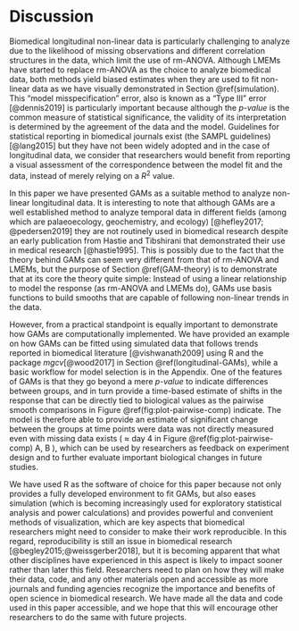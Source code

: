 # Discussion

Biomedical longitudinal non-linear data is particularly challenging to analyze due to the likelihood of missing observations and different correlation structures in the data, which limit the use of rm-ANOVA. Although LMEMs have started to replace rm-ANOVA as the choice to analyze biomedical data, both methods yield biased estimates when they are used to fit non-linear data as we have visually demonstrated in Section \@ref(simulation). This "model misspecification" error, also is known as a "Type III" error [@dennis2019] is particularly important because although the _p-value_ is the common measure of statistical significance, the validity of its interpretation is determined by the agreement of the data and the model. Guidelines for statistical reporting in biomedical journals exist (the SAMPL guidelines) [@lang2015] but they have not been widely adopted and in the case of longitudinal data, we consider that researchers would benefit from reporting a visual assessment of the correspondence between the model fit and the data, instead of merely relying on a $R^2$ value.

In this paper we have presented GAMs as a suitable method to analyze non-linear longitudinal data. It is interesting to note that although GAMs are a well established method to analyze temporal data in different fields (among which are palaeoecology, geochemistry, and ecology) [@hefley2017; @pedersen2019] they are not routinely used in biomedical research despite an early publication from Hastie and Tibshirani that demonstrated their use in medical research [@hastie1995]. This is possibly due to the fact that the theory behind GAMs can seem very different from that of rm-ANOVA and LMEMs, but the purpose of Section \@ref(GAM-theory) is to demonstrate that at its core the theory quite simple: Instead of using a linear relationship to model the response (as rm-ANOVA and LMEMs do), GAMs use basis functions to build smooths that are capable of following non-linear trends in the data.

However, from a practical standpoint is equally important to demonstrate how GAMs are computationally implemented. We have provided an example on how GAMs can be fitted using simulated data that follows trends reported in biomedical literature [@vishwanath2009] using $\textsf{R}$ and the package _mgcv_[@wood2017] in Section \@ref(longitudinal-GAMs), while a basic workflow for model selection is in the Appendix. One of the features of GAMs is that they go beyond a mere _p-value_ to indicate differences between groups, and in turn provide a time-based estimate of shifts in the response that can be directly tied to biological values as the pairwise smooth comparisons in Figure  \@ref(fig:plot-pairwise-comp) indicate. The model is therefore able to provide an estimate of significant change between the groups at time points were data was not directly measured even with missing data exists ( $\approx$ day 4 in Figure \@ref(fig:plot-pairwise-comp) A, B ), which can be used by researchers as feedback on experiment design and to further evaluate important biological changes in future studies. 

We have used $\textsf{R}$ as the software of choice for this paper because not only provides a fully developed environment to fit GAMs, but also eases simulation (which is becoming increasingly used for exploratory statistical analysis and power calculations) and provides powerful and convenient methods of visualization, which are key aspects that biomedical researchers might need to consider to make their work reproducible. In this regard, reproducibility is still an issue in biomedical research [@begley2015;@weissgerber2018], but it is becoming apparent that what other disciplines have experienced in this aspect is likely to impact sooner rather than later this field. Researchers need to plan on how they will make their data, code, and any other materials open and accessible as more journals and funding agencies recognize the importance and benefits of open science in biomedical research. We have made all the data and code used in this paper accessible, and we hope that this will encourage other researchers to do the same with future projects.
